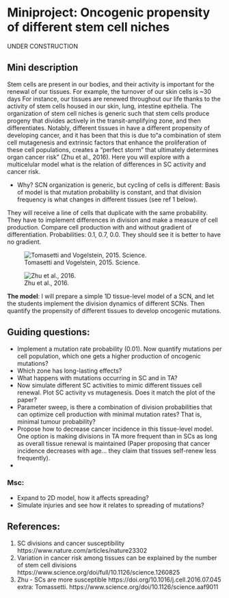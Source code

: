 # Miniproject: Oncogenic propensity of different stem cell niches 

UNDER CONSTRUCTION

## Mini description
Stem cells are present in our bodies, and their activity is important for the renewal of our tissues. For example, the turnover of our skin cells is ~30 days 
For instance, our tissues are renewed throughout our life thanks to the activity of stem cells housed in our skin, lung, intestine epithelia. The organization of stem cell niches is generic such that stem cells produce progeny that divides actively in the transit-amplifying zone, and then differentiates. Notably, different tissues in have a different propensity of developing cancer, and it has been that this is due to“a combination of stem cell mutagenesis and extrinsic factors that enhance the proliferation of these cell populations, creates a “perfect storm” that ultimately determines organ cancer risk” (Zhu et al., 2016).
Here you will explore with a multicelular model what is the relation of differences in SC activity and cancer risk.

- Why? SCN organization is generic, but cycling of cells is different: Basis of model is that mutation probability is constant, and that division frequency is what changes in different tissues (see ref 1 below). 
 

They will receive a line of cells that duplicate with the same probability. They have to implement differences in division and make a measure of cell production. Compare cell production with and without gradient of differentiation. Probabilities: 0.1, 0.7, 0.0.  They should see it is better to have no gradient. 

 ![Tomasetti and Vogelstein, 2015. Science. ](images/miniprojectstemcells1.jpg){#sc1}

![Zhu et al., 2016.](images/miniprojectstemcells2.jpg){#sc2}



**The model**: I will prepare a simple 1D tissue-level model of a SCN, and let the students implement the division dynamics of different SCNs. Then quantify the propensity of different tissues to develop oncogenic mutations.  

 

## Guiding questions: 
-	Implement a mutation rate probability (0.01). Now quantify mutations per cell population, which one gets a higher production of oncogenic mutations?
-	Which zone has long-lasting effects?
-	What happens with mutations occurring in SC and in TA?
-	Now simulate different SC activities to mimic different tissues cell renewal. Plot SC activity vs mutagenesis. Does it match the plot of the paper?
-	Parameter sweep, is there a combination of division probabilities that can optimize cell production with minimal mutation rates? That is, minimal tumour probability?
-	Propose how to decrease cancer incidence in this tissue-level model. One option is making divisions in TA more frequent than in SCs as long as overall tissue renewal is maintained (Paper proposing that cancer incidence decreases with age... they claim that tissues self-renew less frequently). 
-	

### Msc:
-	Expand to 2D model, how it affects spreading? 
-	Simulate injuries and see how it relates to spreading of mutations?
 
## References: 
1) SC divisions and cancer susceptibility https://www.nature.com/articles/nature23302
2) Variation in cancer risk among tissues can be explained by the number of stem cell divisions https://www.science.org/doi/full/10.1126/science.1260825
3) Zhu - SCs are more susceptible https://doi.org/10.1016/j.cell.2016.07.045
extra: Tomassetti. https://www.science.org/doi/10.1126/science.aaf9011
 

